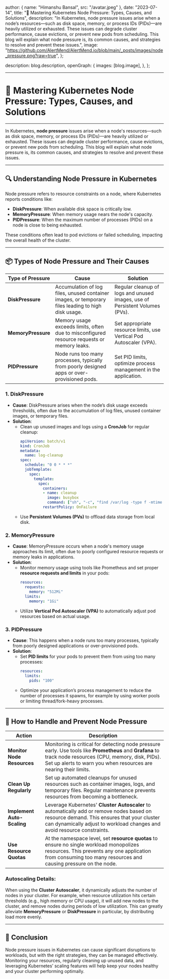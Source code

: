 
  author: { name: "Himanshu Bansal", src: "/avatar.jpeg" },
  date: "2023-07-14",
  title: "🚨 Mastering Kubernetes Node Pressure: Types, Causes, and Solutions",
  description:
    "In Kubernetes, node pressure issues arise when a node’s resources—such as disk space, memory, or process IDs (PIDs)—are heavily utilized or exhausted. These issues can degrade cluster performance, cause evictions, or prevent new pods from scheduling. This blog will explain what node pressure is, its common causes, and strategies to resolve and prevent these issues.",
  image:
    "https://github.com/AlertMend/AlertMend.io/blob/main/_posts/images/node_pressure.png?raw=true",
};

  description: blog.description,
  openGraph: {
    images: [blog.image],
  },
};

---
# 🚨 **Mastering Kubernetes Node Pressure: Types, Causes, and Solutions**
---

In Kubernetes, **node pressure** issues arise when a node's resources—such as disk space, memory, or process IDs (PIDs)—are heavily utilized or exhausted. These issues can degrade cluster performance, cause evictions, or prevent new pods from scheduling. This blog will explain what node pressure is, its common causes, and strategies to resolve and prevent these issues.

---

## 🔍 **Understanding Node Pressure in Kubernetes**

Node pressure refers to resource constraints on a node, where Kubernetes reports conditions like:
- **DiskPressure**: When available disk space is critically low.
- **MemoryPressure**: When memory usage nears the node's capacity.
- **PIDPressure**: When the maximum number of processes (PIDs) on a node is close to being exhausted.

These conditions often lead to pod evictions or failed scheduling, impacting the overall health of the cluster.

---

## 📦 **Types of Node Pressure and Their Causes**

| **Type of Pressure** | **Cause** | **Solution** |
|----------------------|-----------|--------------|
| **DiskPressure**      | Accumulation of log files, unused container images, or temporary files leading to high disk usage. | Regular cleanup of logs and unused images, use of Persistent Volumes (PVs). |
| **MemoryPressure**    | Memory usage exceeds limits, often due to misconfigured resource requests or memory leaks. | Set appropriate resource limits, use Vertical Pod Autoscaler (VPA). |
| **PIDPressure**       | Node runs too many processes, typically from poorly designed apps or over-provisioned pods. | Set PID limits, optimize process management in the application. |

### 1. **DiskPressure**
- **Cause**: DiskPressure arises when the node’s disk usage exceeds thresholds, often due to the accumulation of log files, unused container images, or temporary files.
- **Solution**:
  - Clean up unused images and logs using a **CronJob** for regular cleanup:
    ```yaml
    apiVersion: batch/v1
    kind: CronJob
    metadata:
      name: log-cleanup
    spec:
      schedule: "0 0 * * *"
      jobTemplate:
        spec:
          template:
            spec:
              containers:
              - name: cleanup
                image: busybox
                command: ["sh", "-c", "find /var/log -type f -mtime +7 -delete"]
              restartPolicy: OnFailure
    ```
  - Use **Persistent Volumes (PVs)** to offload data storage from local disk.

### 2. **MemoryPressure**
- **Cause**: MemoryPressure occurs when a node's memory usage approaches its limit, often due to poorly configured resource requests or memory leaks in applications.
- **Solution**:
  - Monitor memory usage using tools like Prometheus and set proper **resource requests and limits** in your pods:
    ```yaml
    resources:
      requests:
        memory: "512Mi"
      limits:
        memory: "1Gi"
    ```
  - Utilize **Vertical Pod Autoscaler (VPA)** to automatically adjust pod resources based on actual usage.

### 3. **PIDPressure**
- **Cause**: This happens when a node runs too many processes, typically from poorly designed applications or over-provisioned pods.
- **Solution**:
  - Set **PID limits** for your pods to prevent them from using too many processes:
    ```yaml
    resources:
      limits:
        pids: "100"
    ```
  - Optimize your application’s process management to reduce the number of processes it spawns, for example by using worker pools or limiting thread/fork-heavy processes.

---

## 🚨 **How to Handle and Prevent Node Pressure**

| **Action** | **Description** |
|------------|-----------------|
| **Monitor Node Resources** | Monitoring is critical for detecting node pressure early. Use tools like **Prometheus** and **Grafana** to track node resources (CPU, memory, disk, PIDs). Set up alerts to warn you when resources are nearing their limits. |
| **Clean Up Regularly** | Set up automated cleanups for unused resources such as container images, logs, and temporary files. Regular maintenance prevents resources from becoming a bottleneck. |
| **Implement Auto-Scaling** | Leverage Kubernetes' **Cluster Autoscaler** to automatically add or remove nodes based on resource demand. This ensures that your cluster can dynamically adjust to workload changes and avoid resource constraints. |
| **Use Resource Quotas** | At the namespace level, set **resource quotas** to ensure no single workload monopolizes resources. This prevents any one application from consuming too many resources and causing pressure on the node. |

### Autoscaling Details:
When using the **Cluster Autoscaler**, it dynamically adjusts the number of nodes in your cluster. For example, when resource utilization hits certain thresholds (e.g., high memory or CPU usage), it will add new nodes to the cluster, and remove nodes during periods of low utilization. This can greatly alleviate **MemoryPressure** or **DiskPressure** in particular, by distributing load more evenly.

---

## 🚀 **Conclusion**

Node pressure issues in Kubernetes can cause significant disruptions to workloads, but with the right strategies, they can be managed effectively. Monitoring your resources, regularly cleaning up unused data, and leveraging Kubernetes’ scaling features will help keep your nodes healthy and your cluster performing optimally.
